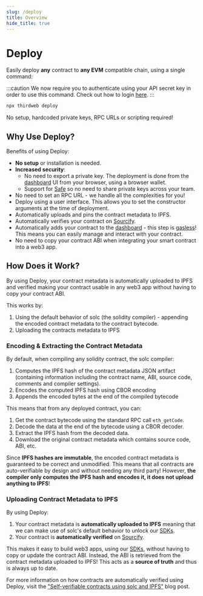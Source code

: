 ```yaml
---
slug: /deploy
title: Overview
hide_title: true
---
```


# Deploy

Easily deploy **any** contract to **any EVM** compatible chain, using a single command:

:::caution
We now require you to authenticate using your API secret key in order to use this command. Check out how to login [here](/cli/login).
:::

```bash
npx thirdweb deploy
```

No setup, hardcoded private keys, RPC URLs or scripting required!

## Why Use Deploy?

Benefits of using Deploy:

- **No setup** or installation is needed.
- **Increased security**:
  - No need to export a private key. The deployment is done from the [dashboard](/dashboard) UI from your browser, using a browser wallet.
  - Support for [Safe](https://safe.global/wallet) so no need to share private keys across your team.
- No need to set an RPC URL - we handle all the complexities for you!
- Deploy using a user interface. This allows you to set the constructor arguments at the time of deployment.
- Automatically uploads and pins the contract metadata to IPFS.
- Automatically verifies your contract on [Sourcify](https://sourcify.dev/).
- Automatically adds your contract to the [dashboard](/dashboard) - this step is [gasless](/glossary/gasless-transactions)! This means you can easily manage and interact with your contract.
- No need to copy your contract ABI when integrating your smart contract into a web3 app.

## How Does it Work?

By using Deploy, your contract metadata is automatically uploaded to IPFS and verified
making your contract usable in any web3 app without having to copy your contract ABI.

This works by:

1. Using the default behavior of solc (the solidity compiler) - appending the encoded contract metadata to the contract bytecode.
2. Uploading the contracts metadata to IPFS

### Encoding & Extracting the Contract Metadata

By default, when compiling any solidity contract, the solc compiler:

1. Computes the IPFS hash of the contract metadata JSON artifact
   (containing information including the contract name, ABI, source code, comments and compiler settings).
2. Encodes the computed IPFS hash using CBOR encoding
3. Appends the encoded bytes at the end of the compiled bytecode

This means that from any deployed contract, you can:

1. Get the contract bytecode using the standard RPC call `eth_getCode`.
2. Decode the data at the end of the bytecode using a CBOR decoder.
3. Extract the IPFS hash from the decoded data.
4. Download the original contract metadata which contains source code, ABI, etc.

Since **IPFS hashes are immutable**, the encoded contract metadata is guaranteed to be correct and unmodified.
This means that all contracts are auto-verifiable by design and without needing any third party! However, **the compiler only computes the IPFS hash and encodes it, it does not upload anything to IPFS**!

### Uploading Contract Metadata to IPFS

By using Deploy:

1. Your contract metadata is **automatically uploaded to IPFS** meaning that we can make use of solc's default behavior to unlock our [SDKs](/sdk).
2. Your contract is **automatically verified** on [Sourcify](https://sourcify.dev/).

This makes it easy to build web3 apps, using our [SDKs](/sdk), without having to copy or update the contract ABI. Instead, the ABI is retrieved from the contract metadata uploaded to IPFS!
This acts as a **source of truth** and thus is always up to date.

For more information on how contracts are automatically verified using Deploy, visit the ["Self-verifiable contracts using solc and IPFS"](https://mirror.xyz/joenrv.eth/DdbK6GR-CkeYxHoU8sKl0AFYbGeQwZcvCM5Qvzipr0g) blog post.

